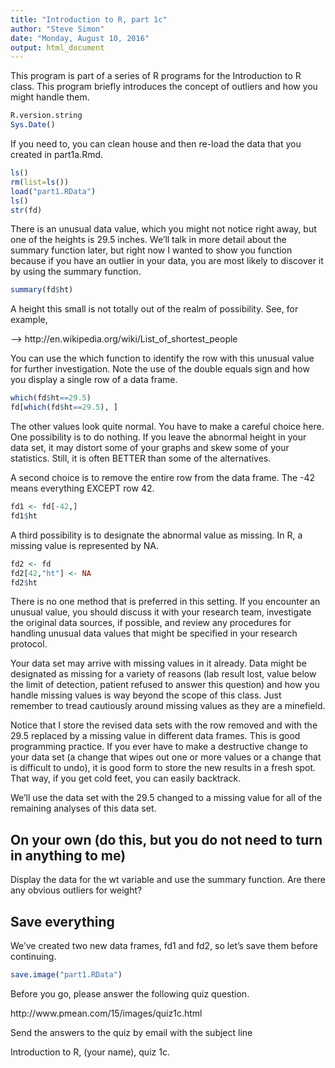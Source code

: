 ```yaml
---
title: "Introduction to R, part 1c"
author: "Steve Simon"
date: "Monday, August 10, 2016"
output: html_document
---
```


This program is part of a series of R programs for the Introduction to R class. This program briefly introduces the concept of outliers and how you might handle them.

```r
R.version.string
Sys.Date()
```

If you need to, you can clean house and then re-load the data that you created in part1a.Rmd.

```r
ls()
rm(list=ls())
load("part1.RData")
ls()
str(fd)
```

There is an unusual data value, which you might not notice right away, but one of the heights is 29.5 inches. We'll talk in more detail about the summary function later, but right now I wanted to show you function because if you have an outlier in your data, you are most likely to discover it by using the summary function.

```r
summary(fd$ht)
```

A height this small is not totally out of the realm of possibility. See, for example, 

--> http://en.wikipedia.org/wiki/List_of_shortest_people

You can use the which function to identify the row with this unusual value for further investigation. Note the use of the double equals sign and how you display a single row of a data frame.

```r
which(fd$ht==29.5)
fd[which(fd$ht==29.5), ]
```

The other values look quite normal. You have to make a careful choice here. One possibility is to do nothing. If you leave the abnormal height in your data set, it may distort some of your graphs and skew some of your statistics. Still, it is often BETTER than some of the alternatives.

A second choice is to remove the entire row from the data frame. The -42 means everything EXCEPT row 42.

```r
fd1 <- fd[-42,]
fd1$ht
```

A third possibility is to designate the abnormal value as missing. In R, a missing value is represented by NA.

```r
fd2 <- fd
fd2[42,"ht"] <- NA
fd2$ht
```

There is no one method that is preferred in this setting. If you encounter an unusual value, you should discuss it with your research team, investigate the original data sources, if possible, and review any procedures for handling unusual data values that might be specified in your research protocol.

Your data set may arrive with missing values in it already. Data might be designated as missing for a variety of reasons (lab result lost, value below the limit of detection, patient refused to answer this question) and how you handle missing values is way beyond the scope of this class. Just remember to tread cautiously around missing values as they are a minefield.

Notice that I store the revised data sets with the row removed and with the 29.5 replaced by a missing value in different data frames. This is good programming practice. If you ever have to make a destructive change to your data set (a change that wipes out one or more values or a change that is difficult to undo), it is good form to store the new results in a fresh spot. That way, if you get cold feet, you can easily backtrack.

We'll use the data set with the 29.5 changed to a missing value for all of the remaining analyses of this data set.

## On your own (do this, but you do not need to turn in anything to me)

Display the data for the wt variable and use the summary function. Are there any obvious outliers for weight?

## Save everything

We've created two new data frames, fd1 and fd2, so let's save them before continuing.

```r
save.image("part1.RData")
```

Before you go, please answer the following quiz question.

http://www.pmean.com/15/images/quiz1c.html

Send the answers to the quiz by email with the subject line

Introduction to R, (your name), quiz 1c. 

